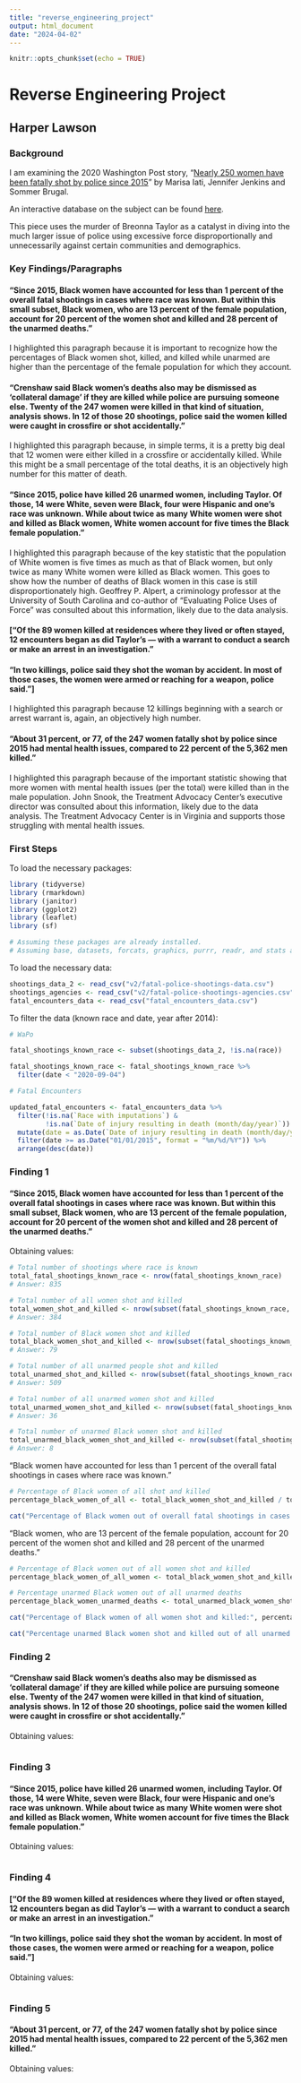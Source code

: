 ```yaml
---
title: "reverse_engineering_project"
output: html_document
date: "2024-04-02"
---
```


```r
knitr::opts_chunk$set(echo = TRUE)
```

# Reverse Engineering Project

## Harper Lawson

### Background

I am examining the 2020 Washington Post story, “[Nearly 250 women have been fatally shot by police since 2015](https://www.washingtonpost.com/graphics/2020/investigations/police-shootings-women/)” by Marisa Iati, Jennifer Jenkins and Sommer Brugal.

An interactive database on the subject can be found [here](https://www.washingtonpost.com/graphics/investigations/police-shootings-database/).

This piece uses the murder of Breonna Taylor as a catalyst in diving into the much larger issue of police using excessive force disproportionally and unnecessarily against certain communities and demographics.

### Key Findings/Paragraphs

#### "Since 2015, Black women have accounted for less than 1 percent of the overall fatal shootings in cases where race was known. But within this small subset, Black women, who are 13 percent of the female population, account for 20 percent of the women shot and killed and 28 percent of the unarmed deaths."

I highlighted this paragraph because it is important to recognize how the percentages of Black women shot, killed, and killed while unarmed are higher than the percentage of the female population for which they account.

#### "Crenshaw said Black women’s deaths also may be dismissed as 'collateral damage' if they are killed while police are pursuing someone else. Twenty of the 247 women were killed in that kind of situation, analysis shows. In 12 of those 20 shootings, police said the women killed were caught in crossfire or shot accidentally."

I highlighted this paragraph because, in simple terms, it is a pretty big deal that 12 women were either killed in a crossfire or accidentally killed. While this might be a small percentage of the total deaths, it is an objectively high number for this matter of death.

#### "Since 2015, police have killed 26 unarmed women, including Taylor. Of those, 14 were White, seven were Black, four were Hispanic and one’s race was unknown. While about twice as many White women were shot and killed as Black women, White women account for five times the Black female population."

I highlighted this paragraph because of the key statistic that the population of White women is five times as much as that of Black women, but only twice as many White women were killed as Black women. This goes to show how the number of deaths of Black women in this case is still disproportionately high. Geoffrey P. Alpert, a criminology professor at the University of South Carolina and co-author of “Evaluating Police Uses of Force” was consulted about this information, likely due to the data analysis.

#### ["Of the 89 women killed at residences where they lived or often stayed, 12 encounters began as did Taylor’s — with a warrant to conduct a search or make an arrest in an investigation."

#### "In two killings, police said they shot the woman by accident. In most of those cases, the women were armed or reaching for a weapon, police said."]

I highlighted this paragraph because 12 killings beginning with a search or arrest warrant is, again, an objectively high number.

#### "About 31 percent, or 77, of the 247 women fatally shot by police since 2015 had mental health issues, compared to 22 percent of the 5,362 men killed."

I highlighted this paragraph because of the important statistic showing that more women with mental health issues (per the total) were killed than in the male population. John Snook, the Treatment Advocacy Center’s executive director was consulted about this information, likely due to the data analysis. The Treatment Advocacy Center is in Virginia and supports those struggling with mental health issues.

### First Steps

To load the necessary packages:

```r

library (tidyverse)
library (rmarkdown)
library (janitor)
library (ggplot2)
library (leaflet)
library (sf)

# Assuming these packages are already installed.
# Assuming base, datasets, forcats, graphics, purrr, readr, and stats are already installed and loaded.

```

To load the necessary data:

```r

shootings_data_2 <- read_csv("v2/fatal-police-shootings-data.csv")
shootings_agencies <- read_csv("v2/fatal-police-shootings-agencies.csv")
fatal_encounters_data <- read_csv("fatal_encounters_data.csv")

```

To filter the data (known race and date, year after 2014):

```r

# WaPo

fatal_shootings_known_race <- subset(shootings_data_2, !is.na(race))

fatal_shootings_known_race <- fatal_shootings_known_race %>%
  filter(date < "2020-09-04")

```

```r

# Fatal Encounters

updated_fatal_encounters <- fatal_encounters_data %>%
  filter(!is.na(`Race with imputations`) & 
         !is.na(`Date of injury resulting in death (month/day/year)`)) %>%
  mutate(date = as.Date(`Date of injury resulting in death (month/day/year)`, format = "%m/%d/%Y")) %>%
  filter(date >= as.Date("01/01/2015", format = "%m/%d/%Y")) %>%
  arrange(desc(date))

```

### Finding 1

#### "Since 2015, Black women have accounted for less than 1 percent of the overall fatal shootings in cases where race was known. But within this small subset, Black women, who are 13 percent of the female population, account for 20 percent of the women shot and killed and 28 percent of the unarmed deaths."

Obtaining values:

```r

# Total number of shootings where race is known
total_fatal_shootings_known_race <- nrow(fatal_shootings_known_race)
# Answer: 835

# Total number of all women shot and killed
total_women_shot_and_killed <- nrow(subset(fatal_shootings_known_race, gender == "female"))
# Answer: 384

# Total number of Black women shot and killed
total_black_women_shot_and_killed <- nrow(subset(fatal_shootings_known_race, race == "B" & gender == "female"))
# Answer: 79

# Total number of all unarmed people shot and killed
total_unarmed_shot_and_killed <- nrow(subset(fatal_shootings_known_race, armed_with == "unarmed"))
# Answer: 509

# Total number of all unarmed women shot and killed
total_unarmed_women_shot_and_killed <- nrow(subset(fatal_shootings_known_race, gender == "female" & armed_with == "unarmed"))
# Answer: 36

# Total number of unarmed Black women shot and killed
total_unarmed_black_women_shot_and_killed <- nrow(subset(fatal_shootings_known_race, race == "B" & gender == "female" & armed_with == "unarmed"))
# Answer: 8

```

"Black women have accounted for less than 1 percent of the overall fatal shootings in cases where race was known."

```r

# Percentage of Black women of all shot and killed
percentage_black_women_of_all <- total_black_women_shot_and_killed / total_fatal_shootings_known_race * 100

cat("Percentage of Black women out of overall fatal shootings in cases where race was known:", percentage_black_women_of_all, "%\n")

```

"Black women, who are 13 percent of the female population, account for 20 percent of the women shot and killed and 28 percent of the unarmed deaths."

```r

# Percentage of Black women out of all women shot and killed
percentage_black_women_of_all_women <- total_black_women_shot_and_killed / total_women_shot_and_killed * 100

# Percentage unarmed Black women out of all unarmed deaths
percentage_black_women_unarmed_deaths <- total_unarmed_black_women_shot_and_killed / total_unarmed_women_shot_and_killed * 100

cat("Percentage of Black women of all women shot and killed:", percentage_black_women_of_all_women, "%\n")

cat("Percentage unarmed Black women shot and killed out of all unarmed deaths:", percentage_black_women_unarmed_deaths, "%\n")

```

### Finding 2

#### "Crenshaw said Black women’s deaths also may be dismissed as 'collateral damage' if they are killed while police are pursuing someone else. Twenty of the 247 women were killed in that kind of situation, analysis shows. In 12 of those 20 shootings, police said the women killed were caught in crossfire or shot accidentally."

Obtaining values:

```r



```

### Finding 3

#### "Since 2015, police have killed 26 unarmed women, including Taylor. Of those, 14 were White, seven were Black, four were Hispanic and one’s race was unknown. While about twice as many White women were shot and killed as Black women, White women account for five times the Black female population."

Obtaining values:

```r



```

### Finding 4

#### ["Of the 89 women killed at residences where they lived or often stayed, 12 encounters began as did Taylor’s — with a warrant to conduct a search or make an arrest in an investigation."

#### "In two killings, police said they shot the woman by accident. In most of those cases, the women were armed or reaching for a weapon, police said."]

Obtaining values:

```r



```

### Finding 5

#### "About 31 percent, or 77, of the 247 women fatally shot by police since 2015 had mental health issues, compared to 22 percent of the 5,362 men killed."

Obtaining values:

```r



```
